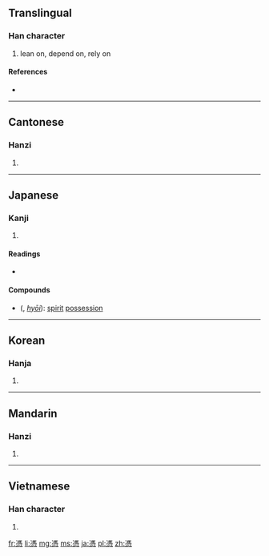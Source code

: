 {{also|凭|凴}}
==Translingual==

===Han character===
{{Han char|rn=61|rad=心|as=12|sn=16|four=3133<sub>2</sub>|canj=戈火心 (IFP)}}

# lean on, depend on, rely on

====References====
* {{Han ref|kx=0402.160|dkj=11210|dj=0742.180|hdz=42351.020|uh=6191|ud=24977|bh=BECC|bd=48844}}

----

==Cantonese==

===Hanzi===
{{yue-hanzi|jyut=|y=pang4|sim=凭}}

# {{defn|lang=yue|sort=心12}}

----

==Japanese==

===Kanji===
{{ja-kanji|grade=|rs=心12}}

# {{defn|lang=ja|sort=心12}}

====Readings====
* {{ja-readings|on=[[ひょう]] (hyō)|kun=[[よる]] (yoru), [[たのむ]] (tanomu), [[つく]] (tsuku)}}

====Compounds====
* {{l|ja|憑依}} ({{l|ja|ひょうい}}, ''[[hyōi]]''): [[spirit]] [[possession]]

----

==Korean==

===Hanja===
{{ko-hanja|hangeul=빙|eumhun=|rv=bing|mr=ping|y=ping}}

# {{defn|lang=ko|sort=心12}}

----

==Mandarin==

===Hanzi===
{{cmn-hanzi|sim=凭|pin=[[píng]] ([[ping2]])|wg=p'ing<sup>2</sup>}}

# {{defn|lang=cmn|sort=心12}}

----

==Vietnamese==

===Han character===
{{vi-hantu|[[bằng]]|rs=心12}}

# {{defn|lang=vi|sort=心12}}

[[fr:憑]]
[[li:憑]]
[[mg:憑]]
[[ms:憑]]
[[ja:憑]]
[[pl:憑]]
[[zh:憑]]